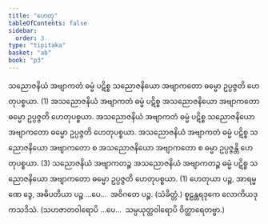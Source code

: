 ```yaml
---
title: "ဟေတု"
tableOfContents: false
sidebar:
  order: 3
type: "tipitaka"
basket: "ab"
book: "p3"
---
```



<DynamicBreadcrumb />

<Division number="14" book="p3" e="ch" v="39" p="371">

<Paragraph number="1727" book="p3">
သညောဇနိယံ အဗျာကတံ ဓမ္မံ ပဋိစ္စ သညောဇနိယော အဗျာကတော ဓမ္မော ဥပ္ပဇ္ဇတိ ဟေတုပစ္စယာ. (1)
</Paragraph>

<Paragraph number="1728" book="p3">
အသညောဇနိယံ အဗျာကတံ ဓမ္မံ ပဋိစ္စ အသညောဇနိယော အဗျာကတော ဓမ္မော ဥပ္ပဇ္ဇတိ ဟေတုပစ္စယာ. အသညောဇနိယံ အဗျာကတံ ဓမ္မံ ပဋိစ္စ သညောဇနိယော အဗျာကတော ဓမ္မော ဥပ္ပဇ္ဇတိ ဟေတုပစ္စယာ. အသညောဇနိယံ အဗျာကတံ ဓမ္မံ ပဋိစ္စ သညောဇနိယော အဗျာကတော စ အသညောဇနိယော အဗျာကတော စ ဓမ္မာ ဥပ္ပဇ္ဇန္တိ ဟေတုပစ္စယာ. (3)
</Paragraph>

<Paragraph number="1729" book="p3">
သညောဇနိယံ အဗျာကတဉ္စ အသညောဇနိယံ အဗျာကတဉ္စ ဓမ္မံ ပဋိစ္စ သညောဇနိယော အဗျာကတော ဓမ္မော ဥပ္ပဇ္ဇတိ ဟေတုပစ္စယာ. (1)
</Paragraph>

</Division>
<Division number="15" book="p3" e="ch" v="39" p="372">

<Paragraph number="1730" book="p3">
ဟေတုယာ ပဉ္စ, အာရမ္မဏေ ဒွေ, အဓိပတိယာ ပဉ္စ …ပေ…  အဝိဂတေ ပဉ္စ. (သံခိတ္တံ.)
</Paragraph>

<Paragraph number="1731" book="p3">
စူဠန္တရဒုကေ လောကိယဒုကသဒိသံ. (သဟဇာတဝါရောပိ …ပေ…  သမ္ပယုတ္တဝါရောပိ ဝိတ္ထာရေတဗ္ဗာ.)
</Paragraph>
</Division>